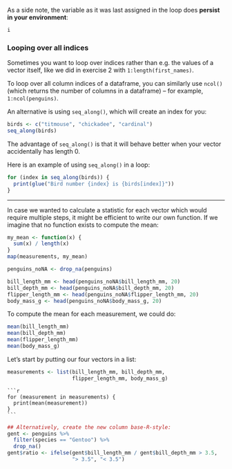 As a side note, the variable as it was last assigned in the loop does
**persist in your environment**:

```r
i
```


### Looping over all indices

Sometimes you want to loop over indices rather than e.g. the values of a vector itself,
like we did in exercise 2 with `1:length(first_names)`.

To loop over all column indices of a dataframe, you can similarly use `ncol()`
(which returns the number of columns in a dataframe) --
for example, `1:ncol(penguins)`.

An alternative is using `seq_along()`, which will create an index for you:

```r
birds <- c("titmouse", "chickadee", "cardinal")
seq_along(birds)
```

The advantage of `seq_along()` is that it will behave better when your vector
accidentally has length 0.

Here is an example of using `seq_along()` in a loop:

```r
for (index in seq_along(birds)) {
  print(glue("Bird number {index} is {birds[index]}"))
}
```


-----


In case we wanted to calculate a statistic for each vector which would require
multiple steps, it might be efficient to write our own function.
If we imagine that no function exists to compute the mean:

```r
my_mean <- function(x) {
  sum(x) / length(x)
}
map(measurements, my_mean)
```

```r
penguins_noNA <- drop_na(penguins)

bill_length_mm <- head(penguins_noNA$bill_length_mm, 20)
bill_depth_mm <- head(penguins_noNA$bill_depth_mm, 20)
flipper_length_mm <- head(penguins_noNA$flipper_length_mm, 20)
body_mass_g <- head(penguins_noNA$body_mass_g, 20)
```

To compute the mean for each measurement, we could do:

```r
mean(bill_length_mm)
mean(bill_depth_mm)
mean(flipper_length_mm)
mean(body_mass_g)
```

Let's start by putting our four vectors in a list:

```r
measurements <- list(bill_length_mm, bill_depth_mm,
                     flipper_length_mm, body_mass_g)
```

    ```r
    for (measurement in measurements) {
      print(mean(measurement))
    }
    ```

```r
## Alternatively, create the new column base-R-style:
gent <- penguins %>%
  filter(species == "Gentoo") %>%
  drop_na()
gent$ratio <- ifelse(gent$bill_length_mm / gent$bill_depth_mm > 3.5,
                     "> 3.5", "< 3.5")
```

